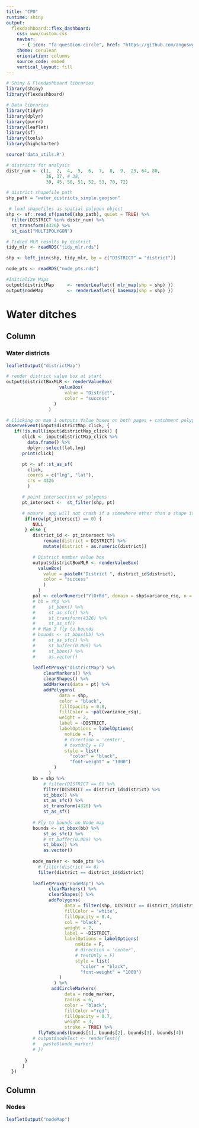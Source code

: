 ```yaml
---
title: "CPO"
runtime: shiny
output: 
  flexdashboard::flex_dashboard:
    css: www/custom.css
    navbar:
      - { icon: "fa-question-circle", href: "https://github.com/anguswg-ucsb/drought_data_processing", align: right }
    theme: cerulean
    orientation: columns
    source_code: embed
    vertical_layout: fill
---
```


```r
# Shiny & Flexdashboard libraries
library(shiny)
library(flexdashboard)

# Data libraries
library(tidyr)
library(dplyr)
library(purrr)
library(leaflet)
library(sf)
library(tools)
library(highcharter)

source('data_utils.R')
```


```r
# districts for analysis
distr_num <- c(1,  2,  4,  5,  6,  7,  8,  9,  23, 64, 80,
               36, 37, # 38, 
               39, 45, 50, 51, 52, 53, 70, 72)

# district shapefile path
shp_path = "water_districts_simple.geojson"

 # load shapefiles as spatial polygon object
shp <- sf::read_sf(paste0(shp_path), quiet = TRUE) %>%
  filter(DISTRICT %in% distr_num) %>%
  st_transform(4326) %>% 
  st_cast("MULTIPOLYGON")

# Tidied MLR results by district
tidy_mlr <- readRDS("tidy_mlr.rds")

shp <- left_join(shp, tidy_mlr, by = c("DISTRICT" = "district"))

node_pts <- readRDS("node_pts.rds")

#Initialize Maps 
output$districtMap     <- renderLeaflet({ mlr_map(shp = shp) })
output$nodeMap         <- renderLeaflet({ basemap(shp = shp) })
```

Water ditches
=======================================
Column {data-width=450}
-----------------------------------------------------------------------
### Water districts
```r
leafletOutput("districtMap")
```

<!-- ### Node text -->
<!-- ```{r} -->
<!-- verbatimTextOutput("nodeText") -->
<!-- ``` -->

```r
# render district value box at start
output$districtBoxMLR <- renderValueBox(
                    valueBox(
                      value = "District", 
                      color = "success"
                  )
                )

# Clicking on map 1 outputs Value boxes on both pages + catchment polygons + Dat table + success panel
observeEvent(input$districtMap_click, {
   if(!is.null(input$districtMap_click)) {
      click <- input$districtMap_click %>%
        data.frame() %>%
        dplyr::select(lat,lng)
      print(click)

      pt <- sf::st_as_sf(
        click,
        coords = c("lng", "lat"),
        crs = 4326
        )

      # point intersection w/ polygons
      pt_intersect <-  st_filter(shp, pt)

      # ensure  app will not crash if a somewhere other than a shape is clicked and returns no results from point-shape intersection
       if(nrow(pt_intersect) == 0) {
          NULL
       } else {
          district_id <- pt_intersect %>%
              rename(district = DISTRICT) %>%
              mutate(district = as.numeric(district))

          # District number value box
          output$districtBoxMLR <- renderValueBox(
            valueBox(
              value = paste0("District ", district_id$district),
              color = "success"
              )
            )
          pal <- colorNumeric("YlOrRd", domain = shp$variance_rsq, n = 21)
          # bb = shp %>%
          #     st_bbox() %>%
          #     st_as_sfc() %>%
          #     st_transform(4326) %>%
          #     st_as_sf()
          # # Map 2 fly to bounds
          # bounds <- st_bbox(bb) %>%
          #     st_as_sfc() %>%
          #     st_buffer(0.009) %>%
          #     st_bbox() %>%
          #     as.vector()
       
          leafletProxy("districtMap") %>%
              clearMarkers() %>%
              clearShapes() %>%
              addMarkers(data = pt) %>%
              addPolygons(
                    data = shp,
                    color = "black",
                    fillOpacity = 0.8,
                    fillColor = ~pal(variance_rsq),
                    weight = 2,
                    label = ~DISTRICT,
                    labelOptions = labelOptions(
                      noHide = F,
                      # direction = 'center',
                      # textOnly = F)
                      style = list(
                        "color" = "black",
                        "font-weight" = "1000")
                  )
                ) 
          bb = shp %>%
              # filter(DISTRICT == 6) %>% 
              filter(DISTRICT == district_id$district) %>% 
              st_bbox() %>%
              st_as_sfc() %>%
              st_transform(4326) %>%
              st_as_sf()
          
          # Fly to bounds on Node map
          bounds <- st_bbox(bb) %>%
              st_as_sfc() %>%
              # st_buffer(0.009) %>%
              st_bbox() %>%
              as.vector()
          
          node_marker <- node_pts %>%
            # filter(district == 6)
            filter(district == district_id$district)
          
          leafletProxy("nodeMap") %>%
                clearMarkers() %>%
                clearShapes() %>%
                addPolygons(
                      data = filter(shp, DISTRICT == district_id$district),
                      fillColor = 'white',
                      fillOpacity = 0.4,
                      col = "black",
                      weight = 2,
                      label = ~DISTRICT,
                      labelOptions = labelOptions(
                          noHide = F,
                          # direction = 'center',
                          # textOnly = F)
                          style = list(
                            "color" = "black",
                            "font-weight" = "1000")
                    )
                  ) %>% 
                 addCircleMarkers(
                      data = node_marker,
                      radius = 6,
                      color = "black",
                      fillColor ="red",
                      fillOpacity = 0.7,
                      weight = 3,
                      stroke = TRUE) %>% 
            flyToBounds(bounds[1], bounds[2], bounds[3], bounds[4])
          # output$nodeText <- renderText({
          #   paste0(node_marker)
          # })
 
       }
      }
  })
```

Column {data-width=450}
-----------------------------------------------------------------------
### Nodes
```r
leafletOutput("nodeMap")
```









